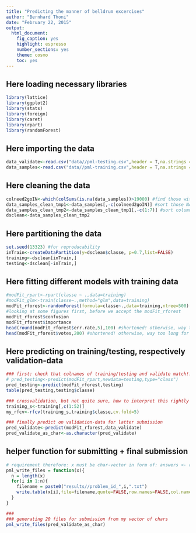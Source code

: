 ```yaml
---
title: "Predicting the manner of belldrum excercises"
author: "Bernhard Thoni"
date: "February 22, 2015"
output:
  html_document:
    fig_caption: yes
    highlight: espresso
    number_sections: yes
    theme: cosmo
    toc: yes
---
```



## Here loading necessary libraries
```r
library(lattice)
library(ggplot2)
library(stats)
library(foreign)
library(caret)
library(rpart)
library(randomForest)
```

## Here importing the data 
```r
data_validate<-read.csv("data//pml-testing.csv",header = T,na.strings = c(""," ","NA","#DIV/0!"),strip.white=T)
data_samples<-read.csv("data//pml-training.csv",header = T,na.strings = c(""," ","NA"),strip.white=T)
```

## Here cleaning the data
```r
colneed2goIN<-which(colSums(is.na(data_samples))>19000) #find those with more than 19000 NAs
data_samples_clean_tmp1<-data_samples[,-c(colneed2goIN)] #sort those NAs out
data_samples_clean_tmp2<-data_samples_clean_tmp1[,-c(1:7)] #sort column 1 to 7 out, as inneccesary for model/pr
dsclean<-data_samples_clean_tmp2
```

## Here partitioning the data
```r
set.seed(13323) #for reproducability
inTrain<-createDataPartition(y=dsclean$classe, p=0.7,list=FALSE)
training<-dsclean[inTrain,]
testing<-dsclean[-inTrain,]
```

## Here fitting different models with training data
```r
#modFit_rpart<-rpart(classe ~ .,data=training)
#modFit_glm<-train(classe~.,method="glm",data=training)
modFit_rforest<-randomForest(formula=classe~.,data=training,ntree=500)
#looking at some figures first, before we accept the modFit_rforest
modFit_rforest$confusion
modFit_rforest$importance
head(round(modFit_rforest$err.rate,5),100) #shortened! otherwise, way too long
head(modFit_rforest$votes,200) #shortened! otherwise, way too long for report
```

## Here predicting on training/testing, respectively validation-data
```r
### first: check that colnames of training/testing and validate match!!!
# pred_testing<-predict(modFit_rpart,newdata=testing,type="class")
pred_testing<-predict(modFit_rforest,testing)
table(pred_testing,testing$classe)

### crossvalidation, but not quite sure, how to interpret this rightly
training_s<-training[,c(1:52)]
my_rfcv<-rfcv(training_s,training$classe,cv.fold=5)

### finally predict on validation-data for latter submission
pred_validate<-predict(modFit_rforest,data_validate)
pred_validate_as_char<-as.character(pred_validate)
```

## helper function for submitting + final submission
```r
# requirement therefore: x must be char-vector in form of: answers <- rep("A", 20)
pml_write_files = function(x){
  n = length(x)
  for(i in 1:n){
    filename = paste0("results//problem_id_",i,".txt")
    write.table(x[i],file=filename,quote=FALSE,row.names=FALSE,col.names=FALSE)
  }
}

###
### generating 20 files for submission from my vector of chars
pml_write_files(pred_validate_as_char)
```
